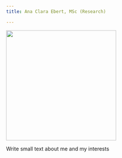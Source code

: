 ```yaml
---
title: Ana Clara Ebert, MSc (Research)

---
```



![](profile.jpg){ width=300px fig-align="left" }

Write small text about me and my interests


